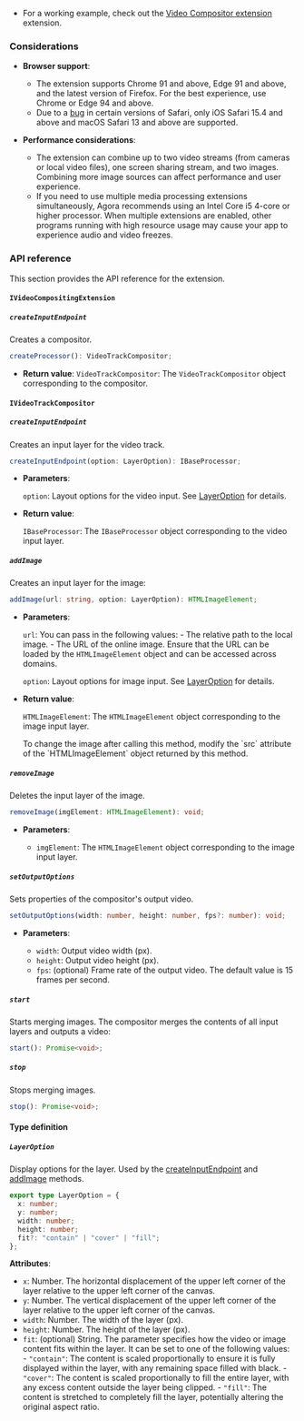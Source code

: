 <PlatformWrapper platform='web'>

- For a working example, check out the [Video Compositor extension](https://webdemo.agora.io/example/plugin/videoCompositor/index.html?_gl=1*1437x8t*_gcl_au*MTM4NzU5ODkyNy4xNzE5NTgxMTUy*_ga*MjA2MzYxMjY4Mi4xNzAzMDczMjA1*_ga_BFVGG7E02W*MTcxOTY1MDQ3NS4zNTQuMC4xNzE5NjUwNDc1LjAuMC4w) extension.

### Considerations

- **Browser support**:
  - The <Vg k="RTEE_COMPOSITOR" /> extension supports Chrome 91 and above, Edge 91 and above, and the latest version of Firefox. For the best experience, use Chrome or Edge 94 and above.
  - Due to a [bug](https://bugs.webkit.org/show_bug.cgi?id=181663&from_wecom=1) in certain versions of Safari, only iOS Safari 15.4 and above and macOS Safari 13 and above are supported.

- **Performance considerations**:

  - The <Vg k="RTEE_COMPOSITOR" /> extension can combine up to two video streams (from cameras or local video files), one screen sharing stream, and two images. Combining more image sources can affect performance and user experience.
  - If you need to use multiple media processing extensions simultaneously, Agora recommends using an Intel Core i5 4-core or higher processor. When multiple extensions are enabled, other programs running with high resource usage may cause your app to experience audio and video freezes.

### API reference

This section provides the API reference for the <Vg k="RTEE_COMPOSITOR" /> extension.

#### `IVideoCompositingExtension`

##### `createInputEndpoint`

Creates a compositor.

   ```TypeScript
   createProcessor(): VideoTrackCompositor;
   ```

- **Return value**: `VideoTrackCompositor`: The `VideoTrackCompositor` object corresponding to the compositor.

#### `IVideoTrackCompositor`

##### `createInputEndpoint`

Creates an input layer for the video track.

   ```typescript
   createInputEndpoint(option: LayerOption): IBaseProcessor;
   ```

- **Parameters**:

   `option`: Layout options for the video input. See [LayerOption](#layeroption) for details.

- **Return value**:

   `IBaseProcessor`: The `IBaseProcessor` object corresponding to the video input layer.

##### `addImage`

Creates an input layer for the image:

   ```typescript
   addImage(url: string, option: LayerOption): HTMLImageElement;
   ```

- **Parameters**:

   `url`: You can pass in the following values:
         - The relative path to the local image.
         - The URL of the online image. Ensure that the URL can be loaded by the `HTMLImageElement` object and can be accessed across domains.

   `option`: Layout options for image input. See [LayerOption](#layeroption) for details.

- **Return value**:

   `HTMLImageElement`: The `HTMLImageElement` object corresponding to the image input layer.

   <Admonition type="info" info="info">
   To change the image after calling this method, modify the `src` attribute of the `HTMLImageElement` object returned by this method.
   </Admonition>

##### `removeImage`

Deletes the input layer of the image.

   ```typescript
   removeImage(imgElement: HTMLImageElement): void;
   ```

- **Parameters**:

   * `imgElement`: The `HTMLImageElement` object corresponding to the image input layer.


##### `setOutputOptions`

Sets properties of the compositor's output video.

   ```typescript
   setOutputOptions(width: number, height: number, fps?: number): void;
   ```

- **Parameters**:

   - `width`: Output video width (px).
   - `height`: Output video height (px).
   - `fps`: (optional) Frame rate of the output video. The default value is 15 frames per second.

##### `start`

Starts merging images. The compositor merges the contents of all input layers and outputs a video:

   ```typescript
   start(): Promise<void>;
   ```

##### `stop`

Stops merging images.

   ```typescript
   stop(): Promise<void>;
   ```

#### Type definition

##### `LayerOption`

Display options for the layer. Used by the [createInputEndpoint](#createinputendpoint) and [addImage](#addimage) methods.

```typescript
export type LayerOption = {
  x: number;
  y: number;
  width: number;
  height: number;
  fit?: "contain" | "cover" | "fill";
};
```

**Attributes**:

- `x`: Number. The horizontal displacement of the upper left corner of the layer relative to the upper left corner of the canvas.
- `y`: Number. The vertical displacement of the upper left corner of the layer relative to the upper left corner of the canvas.
- `width`: Number. The width of the layer (px).
- `height`: Number. The height of the layer (px).
- `fit`: (optional) String. The parameter specifies how the video or image content fits within the layer. It can be set to one of the following values:
      - `"contain"`: The content is scaled proportionally to ensure it is fully displayed within the layer, with any remaining space filled with black.
      - `"cover"`: The content is scaled proportionally to fill the entire layer, with any excess content outside the layer being clipped.
      - `"fill"`: The content is stretched to completely fill the layer, potentially altering the original aspect ratio.

</PlatformWrapper>
